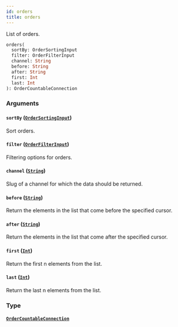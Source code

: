```yaml
---
id: orders
title: orders
---
```



List of orders.

```graphql
orders(
  sortBy: OrderSortingInput
  filter: OrderFilterInput
  channel: String
  before: String
  after: String
  first: Int
  last: Int
): OrderCountableConnection
```


### Arguments

#### `sortBy` ([`OrderSortingInput`](../../../developer/api-reference/inputs/order-sorting-input))

Sort orders.


#### `filter` ([`OrderFilterInput`](../../../developer/api-reference/inputs/order-filter-input))

Filtering options for orders.


#### `channel` ([`String`](../../../developer/api-reference/scalars/string))

Slug of a channel for which the data should be returned.


#### `before` ([`String`](../../../developer/api-reference/scalars/string))

Return the elements in the list that come before the specified cursor.


#### `after` ([`String`](../../../developer/api-reference/scalars/string))

Return the elements in the list that come after the specified cursor.


#### `first` ([`Int`](../../../developer/api-reference/scalars/int))

Return the first n elements from the list.


#### `last` ([`Int`](../../../developer/api-reference/scalars/int))

Return the last n elements from the list.


### Type

#### [`OrderCountableConnection`](../../../developer/api-reference/objects/order-countable-connection) 







